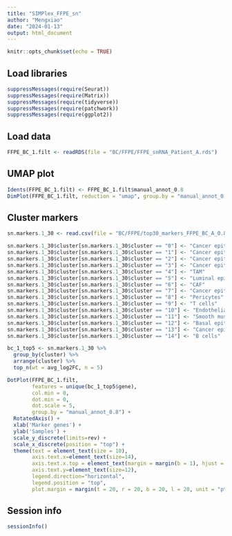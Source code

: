 ```yaml
---
title: "SIMPlex_FFPE_sn"
author: "Mengxiao"
date: "2024-01-13"
output: html_document
---
```


```r
knitr::opts_chunk$set(echo = TRUE)
```

## Load libraries

```r
suppressMessages(require(Seurat))
suppressMessages(require(Matrix))
suppressMessages(require(tidyverse))
suppressMessages(require(patchwork))
suppressMessages(require(ggplot2))
```

## Load data

```r
FFPE_BC_1.filt <- readRDS(file = "BC/FFPE/FFPE_snRNA_Patient_A.rds")
```

## UMAP plot

```r
Idents(FFPE_BC_1.filt) <- FFPE_BC_1.filt$manual_annot_0.8
DimPlot(FFPE_BC_1.filt, reduction = "umap", group.by = "manual_annot_0.8")
```

## Cluster markers

```r
sn.markers.1_30 <- read.csv(file = "BC/FFPE/top30_markers_FFPE_BC_A_0.8.csv")

sn.markers.1_30$cluster[sn.markers.1_30$cluster == "0"] <- "Cancer epithelial 1 (ER-positive cancer 1)"
sn.markers.1_30$cluster[sn.markers.1_30$cluster == "1"] <- "Cancer epithelial 2"
sn.markers.1_30$cluster[sn.markers.1_30$cluster == "2"] <- "Cancer epithelial 3"
sn.markers.1_30$cluster[sn.markers.1_30$cluster == "3"] <- "Cancer epithelial 4"
sn.markers.1_30$cluster[sn.markers.1_30$cluster == "4"] <- "TAM"
sn.markers.1_30$cluster[sn.markers.1_30$cluster == "5"] <- "Luminal epithelial cells"
sn.markers.1_30$cluster[sn.markers.1_30$cluster == "6"] <- "CAF"
sn.markers.1_30$cluster[sn.markers.1_30$cluster == "7"] <- "Cancer epithelial 5 (ER-positive cancer 2)"
sn.markers.1_30$cluster[sn.markers.1_30$cluster == "8"] <- "Pericytes"
sn.markers.1_30$cluster[sn.markers.1_30$cluster == "9"] <- "T cells"
sn.markers.1_30$cluster[sn.markers.1_30$cluster == "10"] <- "Endothelial cells"
sn.markers.1_30$cluster[sn.markers.1_30$cluster == "11"] <- "Smooth muscle cells"
sn.markers.1_30$cluster[sn.markers.1_30$cluster == "12"] <- "Basal epithelial cells"
sn.markers.1_30$cluster[sn.markers.1_30$cluster == "13"] <- "Cancer epithelial 6 (Cancer undergoing EMT)"
sn.markers.1_30$cluster[sn.markers.1_30$cluster == "14"] <- "B cells"

bc_1_top5 <- sn.markers.1_30 %>%
  group_by(cluster) %>%
  arrange(cluster) %>%
  top_n(wt = avg_log2FC, n = 5)

DotPlot(FFPE_BC_1.filt, 
        features = unique(bc_1_top5$gene), 
        col.min = 0, 
        dot.min = 0, 
        dot.scale = 5,
        group.by = "manual_annot_0.8") +
  RotatedAxis() + 
  xlab('Marker genes') + 
  ylab('Samples') + 
  scale_y_discrete(limits=rev) + 
  scale_x_discrete(position = "top") + 
  theme(text = element_text(size = 10), 
        axis.text.x=element_text(size=14),
        axis.text.x.top = element_text(margin = margin(b = 1), hjust = 0),
        axis.text.y=element_text(size=12), 
        legend.direction="horizontal", 
        legend.position = "top",
        plot.margin = margin(t = 20, r = 20, b = 20, l = 20, unit = "pt"))
```

## Session info

```r
sessionInfo()
```
